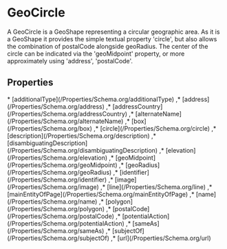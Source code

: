 
# GeoCircle

A GeoCircle is a GeoShape representing a circular geographic area. As it is a GeoShape
          it provides the simple textual property 'circle', but also allows the combination of postalCode alongside geoRadius.
          The center of the circle can be indicated via the 'geoMidpoint' property, or more approximately using 'address', 'postalCode'.

## Properties

<Grid>
* [additionalType](/Properties/Schema.org/additionalType)
,* [address](/Properties/Schema.org/address)
,* [addressCountry](/Properties/Schema.org/addressCountry)
,* [alternateName](/Properties/Schema.org/alternateName)
,* [box](/Properties/Schema.org/box)
,* [circle](/Properties/Schema.org/circle)
,* [description](/Properties/Schema.org/description)
,* [disambiguatingDescription](/Properties/Schema.org/disambiguatingDescription)
,* [elevation](/Properties/Schema.org/elevation)
,* [geoMidpoint](/Properties/Schema.org/geoMidpoint)
,* [geoRadius](/Properties/Schema.org/geoRadius)
,* [identifier](/Properties/Schema.org/identifier)
,* [image](/Properties/Schema.org/image)
,* [line](/Properties/Schema.org/line)
,* [mainEntityOfPage](/Properties/Schema.org/mainEntityOfPage)
,* [name](/Properties/Schema.org/name)
,* [polygon](/Properties/Schema.org/polygon)
,* [postalCode](/Properties/Schema.org/postalCode)
,* [potentialAction](/Properties/Schema.org/potentialAction)
,* [sameAs](/Properties/Schema.org/sameAs)
,* [subjectOf](/Properties/Schema.org/subjectOf)
,* [url](/Properties/Schema.org/url)

</Grid>

